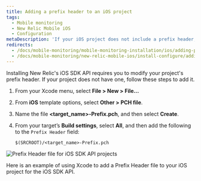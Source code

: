 ```yaml
---
title: Adding a prefix header to an iOS project
tags:
  - Mobile monitoring
  - New Relic Mobile iOS
  - Configuration
metaDescription: 'If your iOS project does not include a prefix header, follow these steps to add one with the iOS SDK API.'
redirects:
  - /docs/mobile-monitoring/mobile-monitoring-installation/ios/adding-prefix-header-ios-project
  - /docs/mobile-monitoring/new-relic-mobile-ios/install-configure/adding-prefix-header-ios-project
---
```


Installing New Relic's iOS SDK API requires you to modify your project's prefix header. If your project does not have one, follow these steps to add it.

1. From your Xcode menu, select **File > New > File...**
2. From **iOS** template options, select **Other > PCH file**.
3. Name the file **&lt;target_name>-Prefix.pch**, and then select **Create**.
4. From your target’s **Build settings**, select **All**, and then add the following to the `Prefix Header` field:

   ```
   $(SRCROOT)/<target_name>-Prefix.pch
   ```

![Prefix Header file for iOS SDK API projects](src/images/screen-ios-sdk-api-prefix-header.png 'Prefix Header file for iOS SDK API projects')

<figcaption>
  Here is an example of using Xcode to add a Prefix Header file to your iOS
  project for the iOS SDK API.
</figcaption>
